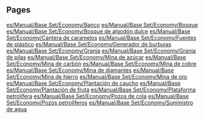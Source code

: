 
== Pages ==
[[es/Manual/Base Set/Economy/Banco]]
[[es/Manual/Base Set/Economy/Bosque]]
[[es/Manual/Base Set/Economy/Bosque de algodón dulce]]
[[es/Manual/Base Set/Economy/Cantera de caramelos]]
[[es/Manual/Base Set/Economy/Fuentes de plástico]]
[[es/Manual/Base Set/Economy/Generador de burbujas]]
[[es/Manual/Base Set/Economy/Granja]]
[[es/Manual/Base Set/Economy/Granja de pilas]]
[[es/Manual/Base Set/Economy/Mina de azúcar]]
[[es/Manual/Base Set/Economy/Mina de carbón]]
[[es/Manual/Base Set/Economy/Mina de cobre]]
[[es/Manual/Base Set/Economy/Mina de diamantes]]
[[es/Manual/Base Set/Economy/Mina de hierro]]
[[es/Manual/Base Set/Economy/Mina de oro]]
[[es/Manual/Base Set/Economy/Plantación de caucho]]
[[es/Manual/Base Set/Economy/Plantación de fruta]]
[[es/Manual/Base Set/Economy/Plataforma petrolífera]]
[[es/Manual/Base Set/Economy/Pozos de cola]]
[[es/Manual/Base Set/Economy/Pozos petrolíferos]]
[[es/Manual/Base Set/Economy/Suministro de agua]]
